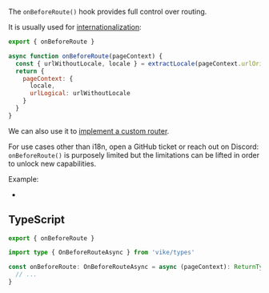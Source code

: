 
The `onBeforeRoute()` hook provides full control over routing.

It is usually used for [internationalization](/i18n):

```js
export { onBeforeRoute }

async function onBeforeRoute(pageContext) {
  const { urlWithoutLocale, locale } = extractLocale(pageContext.urlOriginal)
  return {
    pageContext: {
      locale,
      urlLogical: urlWithoutLocale
    }
  }
}
```

We can also use it to [implement a custom router](https://github.com/vikejs/vike/issues/140).

<Warning>For use cases other than i18n, open a GitHub ticket or reach out on Discord: `onBeforeRoute()` is purposely limited but the limitations can be lifted in order to unlock new capabilities.</Warning>

Example:
- <Link href='/examples/i18n/renderer/+onBeforeRoute.js' />

## TypeScript

```ts
export { onBeforeRoute }

import type { OnBeforeRouteAsync } from 'vike/types'

const onBeforeRoute: OnBeforeRouteAsync = async (pageContext): ReturnType<OnBeforeRouteAsync> => {
  // ...
}
```

<HookTypeScriptHints hookTypeName="OnBeforeRouteAsync" />
